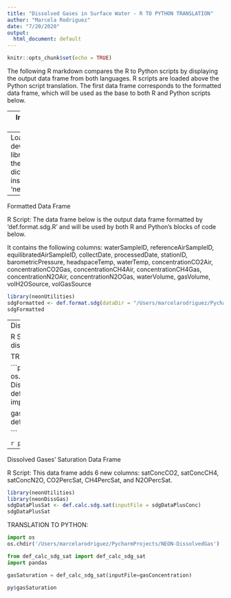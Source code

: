 ```yaml
---
title: "Dissolved Gases in Surface Water - R TO PYTHON TRANSLATION"
author: "Marcela Rodriguez"
date: "7/20/2020"
output:
  html_document: default
---
```


```r
knitr::opts_chunk$set(echo = TRUE)
```

The following R markdown compares the R to Python scripts by displaying the output data frame from both languages.
R scripts are loaded above the Python script translation. The first data frame corresponds to the formatted data frame, 
which will be used as the base to both R and Python scripts below. 

---
Initiation of Python

```r
library(reticulate)
use_python("~/venv/bin/python", required = TRUE)
```

Check if the version of Python you are using is the same as the Python the code was written (correct version: 3.7.7)
```python
import sys
print(sys.version)
```
---
Loading devtools library, setting the working dictionary, and installing 'neonDissGas'.
```r
library(devtools)
setwd("~/NEON-dissolved-gas")
install("neonDissGas", upgrade = "never")
```

---
Formatted Data Frame

R Script:
The data frame below is the output data frame formatted by 'def.format.sdg.R' and will be used by both R and Python's blocks of code below. 

It contains the following columns:
waterSampleID, referenceAirSampleID, equilibratedAirSampleID, collectDate, processedDate, stationID, barometricPressure, headspaceTemp, waterTemp, concentrationCO2Air, concentrationCO2Gas, concentrationCH4Air, concentrationCH4Gas, concentrationN2OAir, concentrationN2OGas, waterVolume, gasVolume, volH2OSource, volGasSource

```r
library(neonUtilities)
sdgFormatted <- def.format.sdg(dataDir = "/Users/marcelarodriguez/PycharmProjects/NEON-DissolvedGas/NEON_dissolved-gases-surfacewater(1).zip")
sdgFormatted
```

---
Dissolved Gas Concentration Data Frame

R Script:
This data frame adds 3 new columns: dissolvedCO2, dissolvedCH4, and dissolvedN2O.
```r
library(neonUtilities)
library(neonDissGas)
sdgDataPlusConc <- def.calc.sdg.conc(inputFile = sdgFormatted)
sdgDataPlusConc
```


TRANSLATION TO PYTHON: 

```python
import os
os.chdir('/Users/marcelarodriguez/PycharmProjects/NEON-DissolvedGas')
from def_calc_sdg_conc import def_calc_sdg_conc
import pandas
from numpy import nan
import numpy as np

gasConcentration = def_calc_sdg_conc(inputFile=r.sdgFormatted)

```

```r
py$gasConcentration
```

---
Dissolved Gases' Saturation Data Frame

R Script:
This data frame adds 6 new columns: satConcCO2, satConcCH4, satConcN2O, CO2PercSat, CH4PercSat, and N2OPercSat.
```r
library(neonUtilities)
library(neonDissGas)
sdgDataPlusSat <- def.calc.sdg.sat(inputFile = sdgDataPlusConc)
sdgDataPlusSat
```


TRANSLATION TO PYTHON: 

```python
import os
os.chdir('/Users/marcelarodriguez/PycharmProjects/NEON-DissolvedGas')

from def_calc_sdg_sat import def_calc_sdg_sat
import pandas

gasSaturation = def_calc_sdg_sat(inputFile=gasConcentration)

```

```r
py$gasSaturation
```
